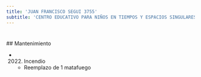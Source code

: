 ```yaml
---
title: 'JUAN FRANCISCO SEGUI 3755'
subtitle: 'CENTRO EDUCATIVO PARA NIÑOS EN TIEMPOS Y ESPACIOS SINGULARES N° 02'
---
```


#


 ## Mantenimiento

*  (2022) Incendio 
    + Reemplazo de 1 matafuego



